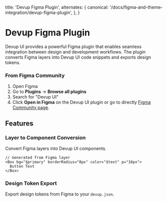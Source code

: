   title: 'Devup Figma Plugin',
  alternates: {
    canonical: '/docs/figma-and-theme-integration/devup-figma-plugin',
  },
}

# Devup Figma Plugin

Devup UI provides a powerful Figma plugin that enables seamless integration between design and development workflows. The plugin converts Figma layers into Devup UI code snippets and exports design tokens.

### **From Figma Community**

1. Open Figma
2. Go to **Plugins** → **Browse all plugins**
3. Search for "Devup UI"
4. Click **Open in Figma** on the Devup UI plugin or go to directly [Figma Community page](https://www.figma.com/community/plugin/1412341601954480694).

## Features

### **Layer to Component Conversion**

Convert Figma layers into Devup UI components.

```tsx
// Generated from Figma layer
<Box bg="$primary" borderRadius="8px" color="$text" p="16px">
  Button Text
</Box>
```

### **Design Token Export**

Export design tokens from Figma to your `devup.json`.
